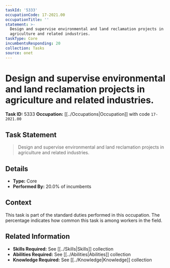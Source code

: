 ```yaml
---
taskId: '5333'
occupationCode: 17-2021.00
occupationTitle: ''
statement: >-
  Design and supervise environmental and land reclamation projects in
  agriculture and related industries.
taskType: Core
incumbentsResponding: 20
collection: Tasks
source: onet
---
```

# Design and supervise environmental and land reclamation projects in agriculture and related industries.

**Task ID:** 5333
**Occupation:** [[../Occupations|Occupation]] with code `17-2021.00`

## Task Statement

> Design and supervise environmental and land reclamation projects in agriculture and related industries.

## Details

- **Type:** Core
- **Performed By:** 20.0% of incumbents

## Context

This task is part of the standard duties performed in this occupation. The percentage indicates how common this task is among workers in the field.

## Related Information

- **Skills Required:** See [[../Skills|Skills]] collection
- **Abilities Required:** See [[../Abilities|Abilities]] collection
- **Knowledge Required:** See [[../Knowledge|Knowledge]] collection
